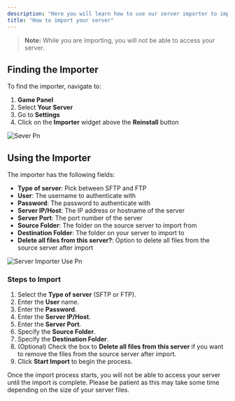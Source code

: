 ```yaml
---
description: "Here you will learn how to use our server importer to import your server from elsewhere into our system."
title: "How to import your server"
---
```


> **Note:** While you are importing, you will not be able to access your server.

## **Finding the Importer**[**​**](https://help.talldwarfhosting.com/docs/minecraft-server-import#finding-the-importer)

To find the importer, navigate to:

1. **Game Panel**
2. Select **Your Server**
3. Go to **Settings**
4. Click on the **Importer** widget above the **Reinstall** button

![Sever Pn](/images/sever-.png)

## **Using the Importer**[**​**](https://help.talldwarfhosting.com/docs/minecraft-server-import#using-the-importer)

The importer has the following fields:

- **Type of server**: Pick between SFTP and FTP
- **User**: The username to authenticate with
- **Password**: The password to authenticate with
- **Server IP/Host**: The IP address or hostname of the server
- **Server Port**: The port number of the server
- **Source Folder**: The folder on the source server to import from
- **Destination Folder**: The folder on your server to import to
- **Delete all files from this server?**: Option to delete all files from the source server after import

![Server Importer Use Pn](/images/server-importer-use.png)

### **Steps to Import**[**​**](https://help.talldwarfhosting.com/docs/minecraft-server-import#steps-to-import)

1. Select the **Type of server** (SFTP or FTP).
2. Enter the **User** name.
3. Enter the **Password**.
4. Enter the **Server IP/Host**.
5. Enter the **Server Port**.
6. Specify the **Source Folder**.
7. Specify the **Destination Folder**.
8. (Optional) Check the box to **Delete all files from this server** if you want to remove the files from the source server after import.
9. Click **Start Import** to begin the process.

Once the import process starts, you will not be able to access your server until the import is complete. Please be patient as this may take some time depending on the size of your server files.